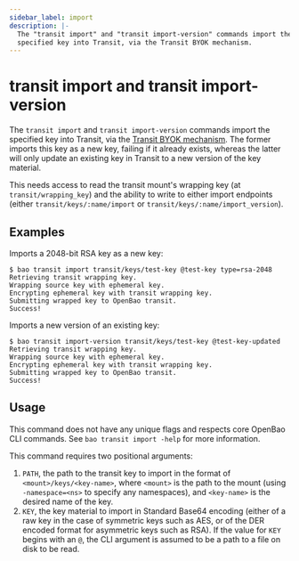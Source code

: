 ```yaml
---
sidebar_label: import
description: |-
  The "transit import" and "transit import-version" commands import the
  specified key into Transit, via the Transit BYOK mechanism.
---
```


# transit import and transit import-version

The `transit import` and `transit import-version` commands import the
specified key into Transit, via the [Transit BYOK
mechanism](/docs/secrets/transit#bring-your-own-key-byok). The former
imports this key as a new key, failing if it already exists, whereas the
latter will only update an existing key in Transit to a new version of the
key material.

This needs access to read the transit mount's wrapping key (at
`transit/wrapping_key`) and the ability to write to either import
endpoints (either `transit/keys/:name/import` or
`transit/keys/:name/import_version`).

## Examples

Imports a 2048-bit RSA key as a new key:

```
$ bao transit import transit/keys/test-key @test-key type=rsa-2048
Retrieving transit wrapping key.
Wrapping source key with ephemeral key.
Encrypting ephemeral key with transit wrapping key.
Submitting wrapped key to OpenBao transit.
Success!
```

Imports a new version of an existing key:

```
$ bao transit import-version transit/keys/test-key @test-key-updated
Retrieving transit wrapping key.
Wrapping source key with ephemeral key.
Encrypting ephemeral key with transit wrapping key.
Submitting wrapped key to OpenBao transit.
Success!
```

## Usage

This command does not have any unique flags and respects core OpenBao CLI
commands. See `bao transit import -help` for more information.

This command requires two positional arguments:

 1. `PATH`, the path to the transit key to import in the format of
    `<mount>/keys/<key-name>`, where `<mount>` is the path to the mount
    (using `-namespace=<ns>` to specify any namespaces), and `<key-name>`
    is the desired name of the key.
 2. `KEY`, the key material to import in Standard Base64 encoding (either
    of a raw key in the case of symmetric keys such as AES, or of the DER
    encoded format for asymmetric keys such as RSA). If the value for `KEY`
    begins with an `@`, the CLI argument is assumed to be a path to a file
    on disk to be read.
